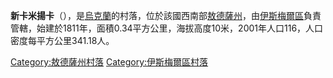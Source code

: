 {{expand|time=2016-09-03T01:30:02+00:00}}
{{unreferenced|time=2016-09-03T01:30:02+00:00}}
{{coord|45|37|2|N|28|56|41|E|scale:30000|display=title}}

'''新卡米揚卡'''（{{lang-uk|Новокам'янка}}），是[[烏克蘭|烏克蘭]]的村落，位於該國西南部[[敖德薩州|敖德薩州]]，由[[伊斯梅爾區|伊斯梅爾區]]負責管轄，始建於1811年，面積0.34平方公里，海拔高度10米，2001年人口116，人口密度每平方公里341.18人。

{{DEFAULTSORT:Новокам'янка}}
[[Category:敖德薩州村落|Category:敖德薩州村落]]
[[Category:伊斯梅爾區村落|Category:伊斯梅爾區村落]]


{{Odessa-geo-stub}}